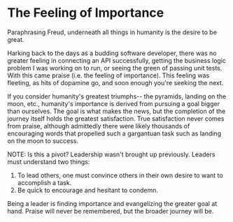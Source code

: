 # The Feeling of Importance

Paraphrasing Freud, underneath all things in humanity is the desire to be great.

Harking back to the days as a budding software developer, there was no greater feeling in connecting an API successfully, getting the business logic problem I was working on to run, or seeing the green of passing unit tests. With this came praise (i.e. the feeling of importance). This feeling was fleeting, as hits of dopamine go, and soon enough you're seeking the next.

If you consider humanity's greatest triumphs-- the pyramids, landing on the moon, etc., humanity's importance is derived from pursuing a goal bigger than ourselves. The goal is what makes the news, but the completion of the journey itself holds the greatest satisfaction. True satisfaction never comes from praise, although admittedly there were likely thousands of encouraging words that propelled such a gargantuan task such as landing on the moon to success.

NOTE: Is this a pivot? Leadership wasn't brought up previously.
Leaders must understand two things:
1. To lead others, one must convince others in their own desire to want to accomplish a task.
2. Be quick to encourage and hesitant to condemn.

Being a leader is finding importance and evangelizing the greater goal at hand. Praise will never be remembered, but the broader journey will be.